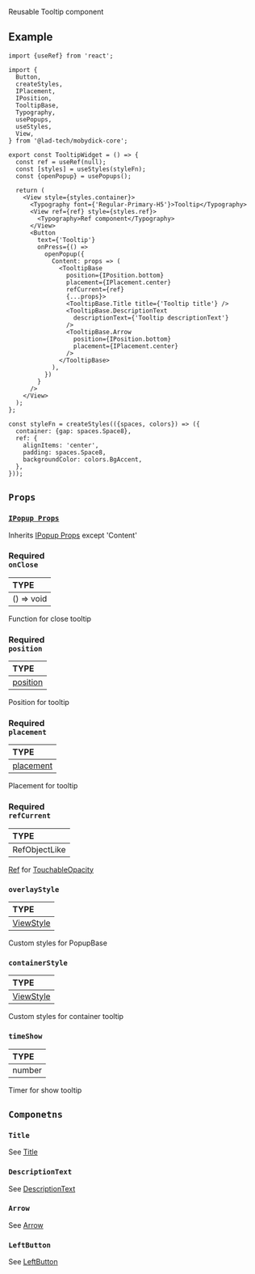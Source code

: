 
<ReactPlayer playing controls url={Tooltip} />

Reusable Tooltip component

## Example

```tsx
import {useRef} from 'react';

import {
  Button,
  createStyles,
  IPlacement,
  IPosition,
  TooltipBase,
  Typography,
  usePopups,
  useStyles,
  View,
} from '@lad-tech/mobydick-core';

export const TooltipWidget = () => {
  const ref = useRef(null);
  const [styles] = useStyles(styleFn);
  const {openPopup} = usePopups();

  return (
    <View style={styles.container}>
      <Typography font={'Regular-Primary-H5'}>Tooltip</Typography>
      <View ref={ref} style={styles.ref}>
        <Typography>Ref component</Typography>
      </View>
      <Button
        text={'Tooltip'}
        onPress={() =>
          openPopup({
            Content: props => (
              <TooltipBase
                position={IPosition.bottom}
                placement={IPlacement.center}
                refCurrent={ref}
                {...props}>
                <TooltipBase.Title title={'Tooltip title'} />
                <TooltipBase.DescriptionText
                  descriptionText={'Tooltip descriptionText'}
                />
                <TooltipBase.Arrow
                  position={IPosition.bottom}
                  placement={IPlacement.center}
                />
              </TooltipBase>
            ),
          })
        }
      />
    </View>
  );
};

const styleFn = createStyles(({spaces, colors}) => ({
  container: {gap: spaces.Space8},
  ref: {
    alignItems: 'center',
    padding: spaces.Space8,
    backgroundColor: colors.BgAccent,
  },
}));
```

## `Props`

### [`IPopup Props`](https://github.com/lad-tech/mobydick/blob/main/packages/core/src/popups/types.ts#L11)

Inherits [IPopup Props](https://github.com/lad-tech/mobydick/blob/main/packages/core/src/popups/types.ts#L11) except 'Content'

### <div class="label required basic">Required</div>**`onClose`**

| TYPE       |
|:-----------|
| () => void |

Function for close tooltip

### <div class="label required basic">Required</div>**`position`**

| TYPE                                                                                             |
|:-------------------------------------------------------------------------------------------------|
| [position](https://github.com/lad-tech/mobydick/blob/main/packages/core/src/popups/types.ts#L17) |

Position for tooltip

### <div class="label required basic">Required</div>**`placement`**

| TYPE                                                                                                                    |
|:------------------------------------------------------------------------------------------------------------------------|
| [placement](https://github.com/lad-tech/mobydick/blob/main/packages/core/src/popups/components/TooltipBase/types.ts#L7) |

Placement for tooltip

### <div class="label required basic">Required</div>**`refCurrent`**

| TYPE          |
|:--------------|
| RefObjectLike |

[Ref](https://react.dev/reference/react/useRef) for [TouchableOpacity](https://reactnative.dev/docs/touchableopacity)

### `overlayStyle`

| TYPE                                                             |
|:-----------------------------------------------------------------|
| [ViewStyle](https://reactnative.dev/docs/view-style-props#props) |

Custom styles for PopupBase

### `containerStyle`

| TYPE                                                             |
|:-----------------------------------------------------------------|
| [ViewStyle](https://reactnative.dev/docs/view-style-props#props) |

Custom styles for container tooltip

### `timeShow`

| TYPE   |
|:-------|
| number |

Timer for show tooltip

## `Componetns`

### `Title`

See [Title](./Title)

### `DescriptionText`

See [DescriptionText](./DescriptionText)

### `Arrow`

See [Arrow](./Arrow)

### `LeftButton`

See [LeftButton](./LeftButton)
